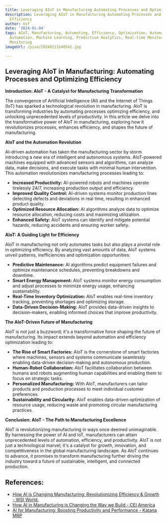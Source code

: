 ```yaml
---
title: Leveraging AIoT in Manufacturing Automating Processes and Optimizing Efficiency
description: Leveraging AIoT in Manufacturing Automating Processes and Optimizing
  Efficiency
author: Usf
date: '2024-01-04'
tags: AIoT, Manufacturing, Automating, Efficiency, Optimization, Automation, Industrial
  Automation, Machine Learning, Predictive Analytics, Real-time Monitoring, Remote
  Monitoring
imageUrl: /pixa/20240113140542.jpg

---
```

## Leveraging AIoT in Manufacturing: Automating Processes and Optimizing Efficiency

**Introduction:  AIoT  -  A Catalyst for Manufacturing Transformation**

The convergence of Artificial Intelligence (AI) and the Internet of Things (IoT) has sparked a technological revolution in manufacturing. AIoT is transforming industries by automating processes optimizing efficiency, and  unlocking unprecedented  levels of productivity. In this article we delve into the transformative power of AIoT in manufacturing, exploring how  it revolutionizes processes,  enhances efficiency, and shapes the future of manufacturing.

**AIoT and the Automation Revolution**

AI-driven  automation has taken the manufacturing sector by storm introducing a new era of intelligent and autonomous  systems. AIoT-powered machines equipped with  advanced sensors  and algorithms, can analyze data, make decisions, and execute tasks  with minimal human  intervention. This automation revolutionizes  manufacturing processes leading to:

- **Increased Productivity:** AI-powered robots and machines operate tirelessly 24/7, increasing production output  and efficiency.
- **Improved Quality Control:** AI-driven systems monitor production lines detecting defects and deviations in real time, resulting in enhanced product  quality.
- **Optimized  Resource Allocation:** AI algorithms analyze  data to optimize resource allocation, reducing costs and maximizing utilization.
- **Enhanced Safety:** AIoT systems can identify  and mitigate potential hazards, reducing accidents and ensuring worker safety.

**AIoT: A Guiding  Light for Efficiency**

AIoT in manufacturing not only automates  tasks but  also plays a pivotal role in optimizing efficiency. By analyzing vast amounts of data, AIoT systems unveil patterns,  inefficiencies and optimization opportunities:

- **Predictive Maintenance:** AI algorithms predict equipment failures and  optimize maintenance schedules,  preventing breakdowns and downtime.
- **Smart Energy Management:** AIoT  systems monitor energy consumption and adjust  processes to minimize energy usage, enhancing sustainability.
- **Real-Time Inventory Optimization:** AIoT enables real-time inventory tracking, preventing shortages and optimizing storage.
- **Data-Driven Decision-Making:** AIoT provides data-driven insights to decision-makers, enabling informed choices that improve productivity.

**The AIoT-Driven Future of Manufacturing**

AIoT is not just a buzzword; it's a transformative force shaping the future of manufacturing. Its impact extends beyond automation and efficiency optimization leading to:

- **The Rise of Smart Factories:** AIoT is the cornerstone of smart factories where machines, sensors and systems communicate seamlessly enabling data-driven decision-making  and autonomous production.
- **Human-Robot Collaboration:** AIoT  facilitates collaboration between  humans and robots augmenting  human capabilities and  enabling them to  focus on strategic  tasks.
- **Personalized Manufacturing:** With AIoT, manufacturers  can tailor products  and production processes to meet individual customer preferences.
- **Sustainability and Circularity:** AIoT enables data-driven optimization of resource usage, reducing  waste and promoting circular manufacturing practices.

**Conclusion: AIoT -  The Path to Manufacturing Excellence**

AIoT  is revolutionizing manufacturing in ways once deemed unimaginable. By harnessing the power of AI and IoT,  manufacturers  can attain unprecedented levels of automation, efficiency, and productivity. AIoT is not just  a technological marvel;  it's a catalyst for growth, innovation, and competitiveness in the global manufacturing landscape. As AIoT continues to advance, it promises to transform manufacturing further driving  the industry toward a  future of sustainable, intelligent, and  connected production.

## References:
- [How AI is Changing Manufacturing: Revolutionizing Efficiency & Growth - WSI World.](https://www.wsiworld.com/blog/how-ai-is-changing-manufacturing-revolutionizing-efficiency-growth)
- [How AI in Manufacturing is Changing the Way we Build - CEI America](https://www.ceiamerica.com/blog/how-ai-in-manufacturing-is-revolutionizing-the-way-we-build/)
- [AI for Manufacturing: Boosting Productivity and Performance - Katana MRP](https://katanamrp.com/blog/ai-for-manufacturing/)
